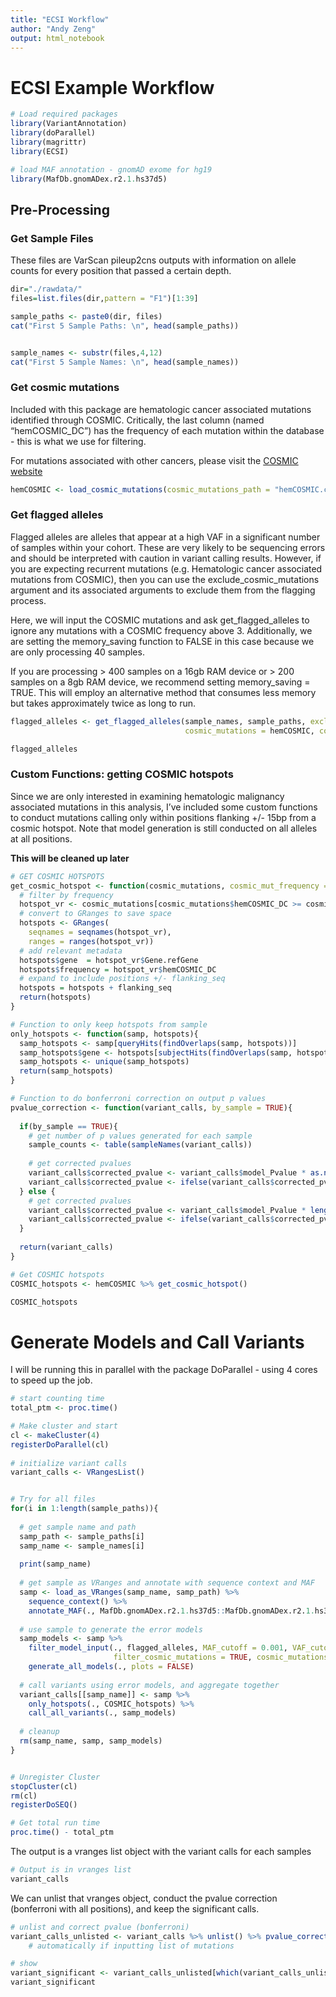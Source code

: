```yaml
---
title: "ECSI Workflow"
author: "Andy Zeng"
output: html_notebook
---
```


# ECSI Example Workflow 

```r
# Load required packages
library(VariantAnnotation)
library(doParallel)
library(magrittr)
library(ECSI)

# load MAF annotation - gnomAD exome for hg19
library(MafDb.gnomADex.r2.1.hs37d5)
```


## Pre-Processing


### Get Sample Files

These files are VarScan pileup2cns outputs with information on allele counts for every position that passed a certain depth.

```r
dir="./rawdata/"
files=list.files(dir,pattern = "F1")[1:39]

sample_paths <- paste0(dir, files)
cat("First 5 Sample Paths: \n", head(sample_paths))


sample_names <- substr(files,4,12)
cat("First 5 Sample Names: \n", head(sample_names))
```



### Get cosmic mutations 

Included with this package are hematologic cancer associated mutations identified through COSMIC. 
Critically, the last column (named "hemCOSMIC_DC") has the frequency of each mutation within the database - this is what we use for filtering. 

For mutations associated with other cancers, please visit the [COSMIC website](https://cancer.sanger.ac.uk/cosmic)

```r
hemCOSMIC <- load_cosmic_mutations(cosmic_mutations_path = "hemCOSMIC.csv")
```


### Get flagged alleles

Flagged alleles are alleles that appear at a high VAF in a significant number of samples within your cohort. These are very likely to be sequencing errors and should be interpreted with caution in variant calling results. However, if you are expecting recurrent mutations (e.g. Hematologic cancer associated mutations from COSMIC), then you can use the exclude_cosmic_mutations argument and its associated arguments to exclude them from the flagging process.

Here, we will input the COSMIC mutations and ask get_flagged_alleles to ignore any mutations with a COSMIC frequency above 3. 
Additionally, we are setting the memory_saving function to FALSE in this case because we are only processing 40 samples.

If you are processing > 400 samples on a 16gb RAM device or > 200 samples on a 8gb RAM device, we recommend setting memory_saving = TRUE. 
This will employ an alternative method that consumes less memory but takes approximately twice as long to run. 

```r
flagged_alleles <- get_flagged_alleles(sample_names, sample_paths, exclude_cosmic_mutations = TRUE, 
                                       cosmic_mutations = hemCOSMIC, cosmic_mut_frequency = 3, memory_saving = FALSE)

flagged_alleles

```



### Custom Functions: getting COSMIC hotspots

Since we are only interested in examining hematologic malignancy associated mutations in this analysis, I've included some custom functions to conduct mutations calling only within positions flanking +/- 15bp from a cosmic hotspot. Note that model generation is still conducted on all alleles at all positions.

**This will be cleaned up later**

```r
# GET COSMIC HOTSPOTS
get_cosmic_hotspot <- function(cosmic_mutations, cosmic_mut_frequency = 10, flanking_seq = 15){
  # filter by frequency
  hotspot_vr <- cosmic_mutations[cosmic_mutations$hemCOSMIC_DC >= cosmic_mut_frequency]
  # convert to GRanges to save space
  hotspots <- GRanges(
    seqnames = seqnames(hotspot_vr), 
    ranges = ranges(hotspot_vr))
  # add relevant metadata
  hotspots$gene  = hotspot_vr$Gene.refGene
  hotspots$frequency = hotspot_vr$hemCOSMIC_DC
  # expand to include positions +/- flanking_seq
  hotspots = hotspots + flanking_seq  
  return(hotspots)
}

# Function to only keep hotspots from sample
only_hotspots <- function(samp, hotspots){
  samp_hotspots <- samp[queryHits(findOverlaps(samp, hotspots))]
  samp_hotspots$gene <- hotspots[subjectHits(findOverlaps(samp, hotspots))]$gene
  samp_hotspots <- unique(samp_hotspots)
  return(samp_hotspots)
}

# Function to do bonferroni correction on output p values
pvalue_correction <- function(variant_calls, by_sample = TRUE){
  
  if(by_sample == TRUE){
    # get number of p values generated for each sample
    sample_counts <- table(sampleNames(variant_calls))
    
    # get corrected pvalues
    variant_calls$corrected_pvalue <- variant_calls$model_Pvalue * as.numeric(sample_counts[as.character(sampleNames(variant_calls))])
    variant_calls$corrected_pvalue <- ifelse(variant_calls$corrected_pvalue > 1, 1, variant_calls$corrected_pvalue)
  } else {
    # get corrected pvalues
    variant_calls$corrected_pvalue <- variant_calls$model_Pvalue * length(variant_calls)
    variant_calls$corrected_pvalue <- ifelse(variant_calls$corrected_pvalue > 1, 1, variant_calls$corrected_pvalue)
  }
  
  return(variant_calls)
}
```

```r
# Get COSMIC hotspots
COSMIC_hotspots <- hemCOSMIC %>% get_cosmic_hotspot()

COSMIC_hotspots
```


# Generate Models and Call Variants

I will be running this in parallel with the package DoParallel - using 4 cores to speed up the job. 

```r
# start counting time
total_ptm <- proc.time()

# Make cluster and start
cl <- makeCluster(4)
registerDoParallel(cl)
 
# initialize variant calls
variant_calls <- VRangesList()


# Try for all files
for(i in 1:length(sample_paths)){
  
  # get sample name and path
  samp_path <- sample_paths[i]
  samp_name <- sample_names[i]
  
  print(samp_name)
  
  # get sample as VRanges and annotate with sequence context and MAF
  samp <- load_as_VRanges(samp_name, samp_path) %>%
    sequence_context() %>%
    annotate_MAF(., MafDb.gnomADex.r2.1.hs37d5::MafDb.gnomADex.r2.1.hs37d5, genome = "hg19")
  
  # use sample to generate the error models
  samp_models <- samp %>%
    filter_model_input(., flagged_alleles, MAF_cutoff = 0.001, VAF_cutoff = 0.05, MAPQ_cutoff_ref = 59, MAPQ_cutoff_alt = 59,
                       filter_cosmic_mutations = TRUE, cosmic_mutations = hemCOSMIC, cosmic_mut_frequency = 10) %>%
    generate_all_models(., plots = FALSE)
  
  # call variants using error models, and aggregate together
  variant_calls[[samp_name]] <- samp %>% 
    only_hotspots(., COSMIC_hotspots) %>% 
    call_all_variants(., samp_models)
  
  # cleanup
  rm(samp_name, samp, samp_models)
}


# Unregister Cluster
stopCluster(cl)
rm(cl)
registerDoSEQ()

# Get total run time
proc.time() - total_ptm
```


The output is a vranges list object with the variant calls for each samples

```r
# Output is in vranges list
variant_calls
```

We can unlist that vranges object, conduct the pvalue correction (bonferroni with all positions), and keep the significant calls. 

```r
# unlist and correct pvalue (bonferroni)
variant_calls_unlisted <- variant_calls %>% unlist() %>% pvalue_correction(., by_sample = FALSE)
    # automatically if inputting list of mutations 

# show
variant_significant <- variant_calls_unlisted[which(variant_calls_unlisted$corrected_pvalue < 0.05)]
variant_significant
```


